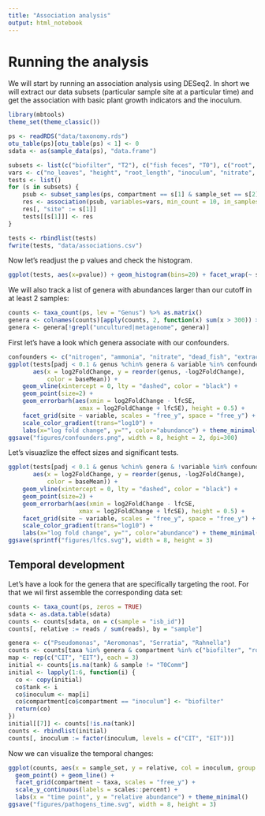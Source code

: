 ```yaml
---
title: "Association analysis"
output: html_notebook
---
```


# Running the analysis

We will start by running an association analysis using DESeq2. In short we will extract our data subsets (particular sample site
at a particular time) and get the association with basic plant growth indicators and the inoculum.

```r
library(mbtools)
theme_set(theme_classic())

ps <- readRDS("data/taxonomy.rds")
otu_table(ps)[otu_table(ps) < 1] <- 0
sdata <- as(sample_data(ps), "data.frame")
```


```r
subsets <- list(c("biofilter", "T2"), c("fish feces", "T0"), c("root", "T2"))
vars <- c("no_leaves", "height", "root_length", "inoculum", "nitrate", "ammonia", "extraction_kit", "dead_fish")
tests <- list()
for (s in subsets) {
    psub <- subset_samples(ps, compartment == s[1] & sample_set == s[2])
    res <- association(psub, variables=vars, min_count = 10, in_samples=0.1)
    res[, "site" := s[1]]
    tests[[s[1]]] <- res
}

tests <- rbindlist(tests)
fwrite(tests, "data/associations.csv")
```

Now let's readjust the p values and check the histogram.

```r
ggplot(tests, aes(x=pvalue)) + geom_histogram(bins=20) + facet_wrap(~ site)
```

We will also track a list of genera with abundances larger than our cutoff in at least 2 samples:

```r
counts <- taxa_count(ps, lev = "Genus") %>% as.matrix()
genera <- colnames(counts)[apply(counts, 2, function(x) sum(x > 300)) > 1]
genera <- genera[!grepl("uncultured|metagenome", genera)]
```

First let's have a look which genera associate with our confounders.

```r
confounders <- c("nitrogen", "ammonia", "nitrate", "dead_fish", "extraction_kit")
ggplot(tests[padj < 0.1 & genus %chin% genera & variable %in% confounders],
       aes(x = log2FoldChange, y = reorder(genus, -log2FoldChange),
           color = baseMean)) +
    geom_vline(xintercept = 0, lty = "dashed", color = "black") +
    geom_point(size=2) +
    geom_errorbarh(aes(xmin = log2FoldChange - lfcSE,
                    xmax = log2FoldChange + lfcSE), height = 0.5) +
    facet_grid(site ~ variable, scales = "free_y", space = "free_y") + 
    scale_color_gradient(trans="log10") +
    labs(x="log fold change", y="", color="abundance") + theme_minimal()
ggsave("figures/confounders.png", width = 8, height = 2, dpi=300)
```

Let's visuazlize the effect sizes and significant tests.

```r
ggplot(tests[padj < 0.1 & genus %chin% genera & !variable %in% confounders],
       aes(x = log2FoldChange, y = reorder(genus, -log2FoldChange),
           color = baseMean)) +
    geom_vline(xintercept = 0, lty = "dashed", color = "black") +
    geom_point(size=2) +
    geom_errorbarh(aes(xmin = log2FoldChange - lfcSE,
                    xmax = log2FoldChange + lfcSE), height = 0.5) +
    facet_grid(site ~ variable, scales = "free_y", space = "free_y") + 
    scale_color_gradient(trans="log10") +
    labs(x="log fold change", y="", color="abundance") + theme_minimal()
ggsave(sprintf("figures/lfcs.svg"), width = 8, height = 3)
```


## Temporal development

Let's have a look for the genera that are specifically targeting the root. 
For that we wil first assemble the corresponding data set:

```r
counts <- taxa_count(ps, zeros = TRUE)
sdata <- as.data.table(sdata)
counts <- counts[sdata, on = c(sample = "isb_id")]
counts[, relative := reads / sum(reads), by = "sample"]

genera <- c("Pseudomonas", "Aeromonas", "Serratia", "Rahnella")
counts <- counts[taxa %in% genera & compartment %in% c("biofilter", "root", "inoculum", "rock wool cubes")]
map <- rep(c("CIT", "EIT"), each = 3)
initial <- counts[is.na(tank) & sample != "T0Comm"]
initial <- lapply(1:6, function(i) {
  co <- copy(initial) 
  co$tank <- i
  co$inoculum <- map[i]
  co$compartment[co$compartment == "inoculum"] <- "biofilter"
  return(co)
})
initial[[7]] <- counts[!is.na(tank)]
counts <- rbindlist(initial)
counts[, inoculum := factor(inoculum, levels = c("CIT", "EIT"))]


```

Now we can visualize the temporal changes:

```r
ggplot(counts, aes(x = sample_set, y = relative, col = inoculum, group = interaction(tank, inoculum))) +
  geom_point() + geom_line() +
  facet_grid(compartment ~ taxa, scales = "free_y") +
  scale_y_continuous(labels = scales::percent) +
  labs(x = "time point", y = "relative abundance") + theme_minimal()
ggsave("figures/pathogens_time.svg", width = 8, height = 3)
```

